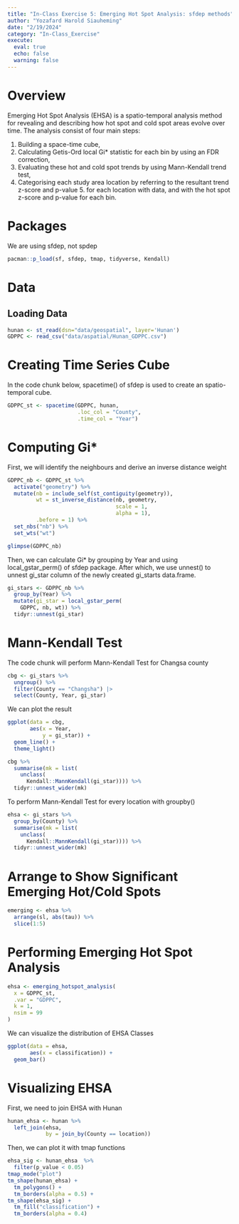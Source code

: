 ```yaml
---
title: "In-Class Exercise 5: Emerging Hot Spot Analysis: sfdep methods"
author: "Yozafard Harold Siauheming"
date: "2/19/2024"
category: "In-Class_Exercise"
execute:
  eval: true
  echo: false
  warning: false
---
```


# Overview

Emerging Hot Spot Analysis (EHSA) is a spatio-temporal analysis method for revealing and describing how hot spot and cold spot areas evolve over time. The analysis consist of four main steps:

1. Building a space-time cube,
2. Calculating Getis-Ord local Gi* statistic for each bin by using an FDR correction,
3. Evaluating these hot and cold spot trends by using Mann-Kendall trend test,
4. Categorising each study area location by referring to the resultant trend z-score and p-value 5. for each location with data, and with the hot spot z-score and p-value for each bin.

# Packages

We are using sfdep, not spdep
```r
pacman::p_load(sf, sfdep, tmap, tidyverse, Kendall)
```
# Data

## Loading Data

```r
hunan <- st_read(dsn="data/geospatial", layer='Hunan')
GDPPC <- read_csv("data/aspatial/Hunan_GDPPC.csv")
```

# Creating Time Series Cube

In the code chunk below, spacetime() of sfdep is used to create an spatio-temporal cube.


```r
GDPPC_st <- spacetime(GDPPC, hunan,
                      .loc_col = "County",
                      .time_col = "Year")
```

# Computing Gi*

First, we will identify the neighbours and derive an inverse distance weight
```r
GDPPC_nb <- GDPPC_st %>%
  activate("geometry") %>%
  mutate(nb = include_self(st_contiguity(geometry)),
         wt = st_inverse_distance(nb, geometry,
                                  scale = 1,
                                  alpha = 1),
         .before = 1) %>%
  set_nbs("nb") %>%
  set_wts("wt")
```

```r
glimpse(GDPPC_nb)
```

Then, we can calculate Gi* by grouping by Year and using local_gstar_perm() of sfdep package. After which, we use unnest() to unnest gi_star column of the newly created gi_starts data.frame.
```r
gi_stars <- GDPPC_nb %>% 
  group_by(Year) %>% 
  mutate(gi_star = local_gstar_perm(
    GDPPC, nb, wt)) %>% 
  tidyr::unnest(gi_star)
```

# Mann-Kendall Test

The code chunk will perform Mann-Kendall Test for Changsa county
```r
cbg <- gi_stars %>% 
  ungroup() %>% 
  filter(County == "Changsha") |> 
  select(County, Year, gi_star)
```

We can plot the result
```r
ggplot(data = cbg, 
       aes(x = Year, 
           y = gi_star)) +
  geom_line() +
  theme_light()
```

```r
cbg %>%
  summarise(mk = list(
    unclass(
      Kendall::MannKendall(gi_star)))) %>% 
  tidyr::unnest_wider(mk)
```


To perform Mann-Kendall Test for every location with groupby()
```r
ehsa <- gi_stars %>%
  group_by(County) %>%
  summarise(mk = list(
    unclass(
      Kendall::MannKendall(gi_star)))) %>%
  tidyr::unnest_wider(mk)
```

# Arrange to Show Significant Emerging Hot/Cold Spots

```r
emerging <- ehsa %>% 
  arrange(sl, abs(tau)) %>% 
  slice(1:5)
```

# Performing Emerging Hot Spot Analysis

```r
ehsa <- emerging_hotspot_analysis(
  x = GDPPC_st, 
  .var = "GDPPC", 
  k = 1, 
  nsim = 99
)
```
We can visualize the distribution of EHSA Classes
```r
ggplot(data = ehsa,
       aes(x = classification)) +
  geom_bar()
```

# Visualizing EHSA

First, we need to join EHSA with Hunan
```r
hunan_ehsa <- hunan %>%
  left_join(ehsa,
            by = join_by(County == location))
```

Then, we can plot it with tmap functions
```r
ehsa_sig <- hunan_ehsa  %>%
  filter(p_value < 0.05)
tmap_mode("plot")
tm_shape(hunan_ehsa) +
  tm_polygons() +
  tm_borders(alpha = 0.5) +
tm_shape(ehsa_sig) +
  tm_fill("classification") + 
  tm_borders(alpha = 0.4)
```

